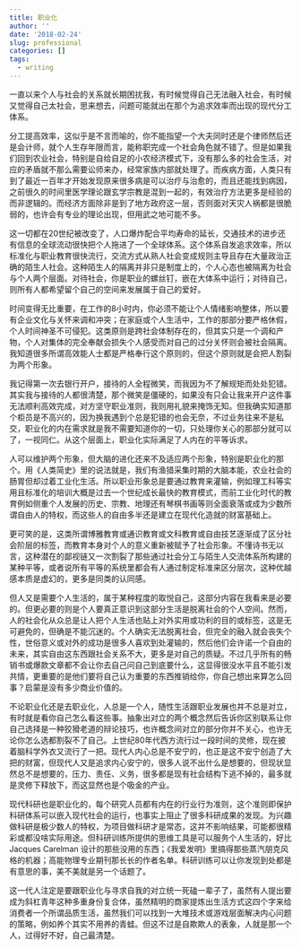 ```yaml
---
title: 职业化
author: ''
date: '2018-02-24'
slug: professional
categories: []
tags:
  - writing
---
```


一直以来个人与社会的关系就长期困扰我，有时候觉得自己无法融入社会，有时候又觉得自己太社会，思来想去，问题可能就出在那个为追求效率而出现的现代分工体系。

分工提高效率，这似乎是不言而喻的，你不能指望一个大夫同时还是个律师然后还是会计师，就个人生存年限而言，能称职完成一个社会角色就不错了。但是如果我们回到农业社会，特别是自给自足的小农经济模式下，没有那么多的社会生活，对应的矛盾就不那么需要讼师来办，经常家族内部就处理了。而疾病方面，人类只有到了最近一百年才开始发现原来很多病是可以治疗与治愈的，而且还能找到病因，之前很久的时间里医学理论跟玄学宗教是混到一起的，有效治疗方法更多是经验的而非逻辑的。而经济方面除非是到了地方政府这一层，否则面对天灾人祸都是很脆弱的，也许会有专业的理论出现，但用武之地可能不多。

这一切都在20世纪被改变了，人口爆炸配合平均寿命的延长，交通技术的进步还有信息的全球流动很快把个人拖进了一个全球体系。这个体系自发追求效率，所以标准化与职业教育很快流行，交流方式从熟人社会变成规则主导且存在大量政治正确的陌生人社会。这种陌生人的隔离并非只是制度上的，个人心态也被隔离为社会与个人两个层面。对待社会，你是职业的螺丝钉，嵌在大体系中运行；对待自己，则所有人都希望留个自己的空间来发展属于自己的爱好。

时间变得无比重要，在工作的8小时内，你必须不能让个人情绪影响整体，所以要有企业文化与关怀来调和冲突；在家庭或个人生活中，工作的那部分要严格休假，个人时间神圣不可侵犯。这类原则是跨社会体制存在的，但其实只是一个调和产物，个人对集体的完全奉献会损失个人感受而对自己的过分关怀则会被社会隔离。我知道很多所谓高效能人士都是严格奉行这个原则的，但这个原则就是会把人割裂为两个形象。

我记得第一次去银行开户，接待的人全程微笑，而我因为不了解规矩而处处犯错。其实我与接待的人都很清楚，那个微笑是僵硬的，如果没有只会让我来开户这件事无法顺利高效完成，对方坚守职业准则，我则用礼貌来掩饰无知。但我确实知道那个柜员是不高兴的，因为换我遇到个总是犯错的也会无奈，不过业务往来不是私交，职业化的内在需求就是我不需要知道你的一切，只处理你关心的那部分就可以了，一视同仁。从这个层面上，职业化实际满足了人内在的平等诉求。

人可以维护两个形象，但大脑的进化还来不及适应两个形象，特别是职业化的那个。用《人类简史》里的说法就是，我们有渔猎采集时期的大脑本能，农业社会的肠胃但却过着工业化生活。所以职业形象总是要通过教育来灌输，例如理工科等实用且标准化的培训大概是过去一个世纪成长最快的教育模式，而前工业化时代的教育例如侧重个人发展的历史、宗教、地理还有琴棋书画等则全面衰落或成为少数所谓自由人的特权，而这些人的自由多半还是建立在现代化造就的财富基础上。

更可笑的是，这类所谓博雅教育或通识教育或文科教育或自由技艺逐渐成了区分社会阶层的标签，而教育本身对个人的意义重新被赋予了社会形象。不懂诗书无以言，这种潜在的鄙视链又一次割裂了那些通过社会分工与陌生人交流体系所构建的某种平等，或者说所有平等的系统里都会有人通过制定标准来区分层次，这种优越感本质是虚幻的，更多是同类的认同感。

但人又是需要个人生活的，属于某种程度的取悦自己，这部分内容在我看来是必要的。但更必要的则是个人要真正意识到这部分生活是脱离社会的个人空间。然而，人的社会化从众总是让人把个人生活也贴上对外实用或功利的目的或标签，这是无可避免的，但确是不能沉迷的。个人确实无法脱离社会，但完全的融入就会丧失个性，世俗意义或对外的成功是很多人喜欢到处灌输的，然后他们会许诺一个自由的未来，其实自由这东西跟社会关系不大，更多是对自己的质疑。不过几乎所有的畅销书或爆款文章都不会让你去自己问自己到底要什么，这显得很没水平且不能引发共情，更重要的是他们要将自己认为重要的东西推销给你，你自己想出来算怎么回事？启蒙是没有多少商业价值的。

不论职业化还是去职业化，人总是一个人，随性生活跟职业发展也并不总是对立，有时就是看你自己怎么看这些事。抽象出对立的两个概念然后告诉你区别联系让你自己选择是一种狡猾老道的辩论技巧，也许概念间对立的部分你并不关心，也许无论你怎么选都割裂不了自己。上世纪80年代西方流行过一段时间的灵修，现在披着脑科学外衣又流行了一把。现代人内心总是不安宁的，也正是这不安宁创造了大把的财富，但现代人又是追求内心安宁的，很多人说不出什么是想要的，但现状显然总不是想要的，压力、责任、义务，很多都是现有社会结构下逃不掉的，最多就是灵修下释放下，而这显然也是个吸金的产业。

现代科研也是职业化的，每个研究人员都有内在的行业行为准则，这个准则即保护科研体系可以嵌入现代社会的运行，也事实上阻止了很多科研成果的发现。为兴趣做科研是极少数人的特权，为项目做科研才是常态，这并不影响结果，可能都很精彩或都没啥实际用途。但科研训练所提供的思维工具是可以服务个人生活的，好比 Jacques Carelman 设计的那些没用的东西；《我爱发明》里搞得那些蒸汽朋克风格的机器；高能物理专业期刊那长长的作者名单。科研训练可以让你发现到处都是有意思的事，美不美就是另一个话题了。

这一代人注定是要跟职业化与寻求自我的对立统一死磕一辈子了，虽然有人提出要成为斜杠青年这种多重身份复合体，虽然精明的商家提炼出生活方式这四个字来给消费者一个所谓品质生活，虽然我们可以找到一大堆技术或游戏层面解决内心问题的策略，例如养个其实不用养的青蛙。但这不过是自欺欺人的表象，人就是那一个人，过得好不好，自己最清楚。